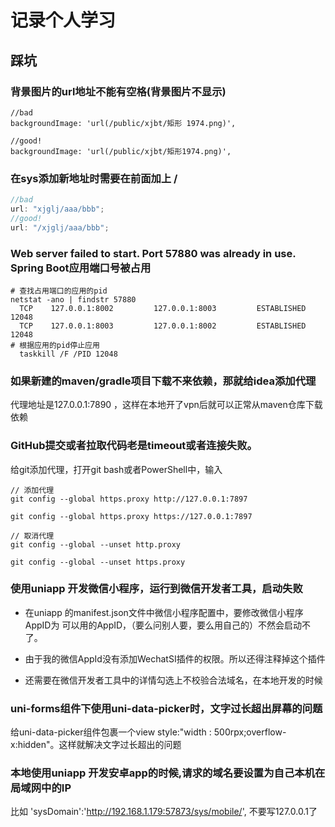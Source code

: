 # 记录个人学习

## 踩坑
###  背景图片的url地址不能有空格(背景图片不显示)

```tsx {5}
//bad
backgroundImage: 'url(/public/xjbt/矩形 1974.png)',

//good!
backgroundImage: 'url(/public/xjbt/矩形1974.png)',
```

###  在sys添加新地址时需要在前面加上 **/**

```js title="hello.js" {4}
//bad
url: "xjglj/aaa/bbb";
//good!
url: "/xjglj/aaa/bbb";
```

###  Web server failed to start. Port 57880 was already in use. Spring Boot应用端口号被占用

``` shell title="以管理员身份打开cmd"
# 查找占用端口的应用的pid
netstat -ano | findstr 57880
  TCP    127.0.0.1:8002         127.0.0.1:8003         ESTABLISHED     12048
  TCP    127.0.0.1:8003         127.0.0.1:8002         ESTABLISHED     12048
# 根据应用的pid停止应用
  taskkill /F /PID 12048
```

###  如果新建的maven/gradle项目下载不来依赖，那就给idea添加代理
代理地址是127.0.0.1:7890 ，这样在本地开了vpn后就可以正常从maven仓库下载依赖

###  GitHub提交或者拉取代码老是timeout或者连接失败。
给git添加代理，打开git bash或者PowerShell中，输入
``` shell
// 添加代理
git config --global https.proxy http://127.0.0.1:7897

git config --global https.proxy https://127.0.0.1:7897

// 取消代理
git config --global --unset http.proxy

git config --global --unset https.proxy
```

### 使用uniapp 开发微信小程序，运行到微信开发者工具，启动失败
- 在uniapp 的manifest.json文件中微信小程序配置中，要修改微信小程序AppID为
可以用的AppID，（要么问别人要，要么用自己的）不然会启动不了。

- 由于我的微信AppId没有添加WechatSI插件的权限。所以还得注释掉这个插件

- 还需要在微信开发者工具中的详情勾选上不校验合法域名，在本地开发的时候

### uni-forms组件下使用uni-data-picker时，文字过长超出屏幕的问题
给uni-data-picker组件包裹一个view style:"width : 500rpx;overflow-x:hidden"。这样就解决文字过长超出的问题

### 本地使用uniapp 开发安卓app的时候,请求的域名要设置为自己本机在局域网中的IP
比如 'sysDomain':'http://192.168.1.179:57873/sys/mobile/', 不要写127.0.0.1了